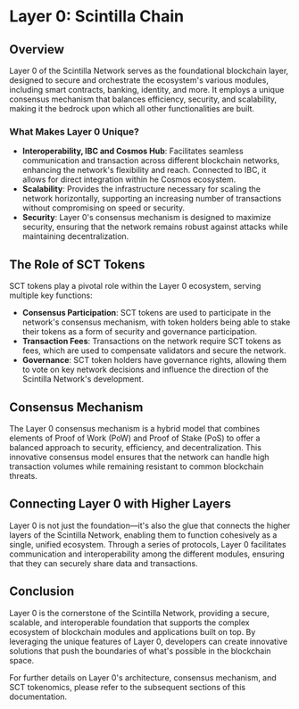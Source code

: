 # Layer 0: Scintilla Chain

## Overview

Layer 0 of the Scintilla Network serves as the foundational blockchain layer, designed to secure and orchestrate the ecosystem's various modules, including smart contracts, banking, identity, and more. It employs a unique consensus mechanism that balances efficiency, security, and scalability, making it the bedrock upon which all other functionalities are built.

### What Makes Layer 0 Unique?

- **Interoperability, IBC and Cosmos Hub**: Facilitates seamless communication and transaction across different blockchain networks, enhancing the network's flexibility and reach. Connected to IBC, it allows for direct integration within he Cosmos ecosystem.
- **Scalability**: Provides the infrastructure necessary for scaling the network horizontally, supporting an increasing number of transactions without compromising on speed or security.
- **Security**: Layer 0's consensus mechanism is designed to maximize security, ensuring that the network remains robust against attacks while maintaining decentralization.

## The Role of SCT Tokens

SCT tokens play a pivotal role within the Layer 0 ecosystem, serving multiple key functions:

- **Consensus Participation**: SCT tokens are used to participate in the network's consensus mechanism, with token holders being able to stake their tokens as a form of security and governance participation.
- **Transaction Fees**: Transactions on the network require SCT tokens as fees, which are used to compensate validators and secure the network.
- **Governance**: SCT token holders have governance rights, allowing them to vote on key network decisions and influence the direction of the Scintilla Network's development.

## Consensus Mechanism

The Layer 0 consensus mechanism is a hybrid model that combines elements of Proof of Work (PoW) and Proof of Stake (PoS) to offer a balanced approach to security, efficiency, and decentralization. This innovative consensus model ensures that the network can handle high transaction volumes while remaining resistant to common blockchain threats.

## Connecting Layer 0 with Higher Layers

Layer 0 is not just the foundation—it's also the glue that connects the higher layers of the Scintilla Network, enabling them to function cohesively as a single, unified ecosystem. Through a series of protocols, Layer 0 facilitates communication and interoperability among the different modules, ensuring that they can securely share data and transactions.

## Conclusion

Layer 0 is the cornerstone of the Scintilla Network, providing a secure, scalable, and interoperable foundation that supports the complex ecosystem of blockchain modules and applications built on top. By leveraging the unique features of Layer 0, developers can create innovative solutions that push the boundaries of what's possible in the blockchain space.

For further details on Layer 0's architecture, consensus mechanism, and SCT tokenomics, please refer to the subsequent sections of this documentation.
